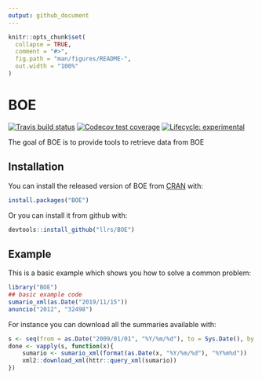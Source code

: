 ```yaml
---
output: github_document
---
```


<!-- README.md is generated from README.Rmd. Please edit that file -->

```r
knitr::opts_chunk$set(
  collapse = TRUE,
  comment = "#>",
  fig.path = "man/figures/README-",
  out.width = "100%"
)
```

# BOE

<!-- badges: start -->
[![Travis build status](https://travis-ci.org/llrs/BOE.svg?branch=master)](https://travis-ci.org/llrs/BOE)
[![Codecov test coverage](https://codecov.io/gh/llrs/BOE/branch/master/graph/badge.svg)](https://codecov.io/gh/llrs/BOE?branch=master)
[![Lifecycle: experimental](https://img.shields.io/badge/lifecycle-experimental-orange.svg)](https://www.tidyverse.org/lifecycle/#experimental)
<!-- badges: end -->

The goal of BOE is to provide tools to retrieve data from BOE

## Installation

You can install the released version of BOE from [CRAN](https://CRAN.R-project.org) with:

``` r
install.packages("BOE")
```

Or you can install it from github with:

``` r
devtools::install_github("llrs/BOE")
```

## Example

This is a basic example which shows you how to solve a common problem:

```r
library("BOE")
## basic example code
sumario_xml(as.Date("2019/11/15"))
anuncio("2012", "32498")
```

For instance you can download all the summaries available with: 
```r
s <- seq(from = as.Date("2009/01/01", "%Y/%m/%d"), to = Sys.Date(), by = 1)
done <- vapply(s, function(x){
    sumario <- sumario_xml(format(as.Date(x, "%Y/%m/%d"), "%Y%m%d"))
    xml2::download_xml(httr::query_xml(sumario))
})
```

